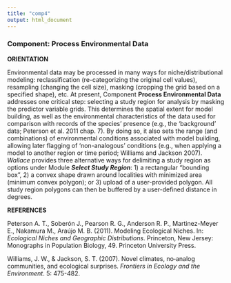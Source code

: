 ```yaml
---
title: "comp4"
output: html_document
---
```


### **Component: Process Environmental Data**

**ORIENTATION**

Environmental data may be processed in many ways for niche/distributional modeling: reclassification (re-categorizing the original cell values), resampling (changing the cell size), masking (cropping the grid based on a specified shape), etc. At present, Component **Process Environmental Data** addresses one critical step: selecting a study region for analysis by masking the predictor variable grids. This determines the spatial extent for model building, as well as the environmental characteristics of the data used for comparison with records of the species’ presence (e.g., the ‘background’ data; Peterson et al. 2011 chap. 7). By doing so, it also sets the range (and combinations) of environmental conditions associated with model building, allowing later flagging of ‘non-analogous’ conditions (e.g., when applying a model to another region or time period; Williams and Jackson 2007). *Wallace* provides three alternative ways for delimiting a study region as options under Module ***Select Study Region***: 1) a rectangular “bounding box”, 2) a convex shape drawn around localities with minimized area (minimum convex polygon); or 3) upload of a user-provided polygon. All study region polygons can then be buffered by a user-defined distance in degrees. 

**REFERENCES**

Peterson A. T., Soberón J., Pearson R. G., Anderson R. P., Martinez-Meyer E., Nakamura M., Araújo M. B. (2011). Modeling Ecological Niches. In: *Ecological Niches and Geographic Distributions*. Princeton, New Jersey: Monographs in Population Biology, 49. Princeton University Press.

Williams, J. W., & Jackson, S. T. (2007). Novel climates, no‐analog communities, and ecological surprises. *Frontiers in Ecology and the Environment*. 5: 475-482.
